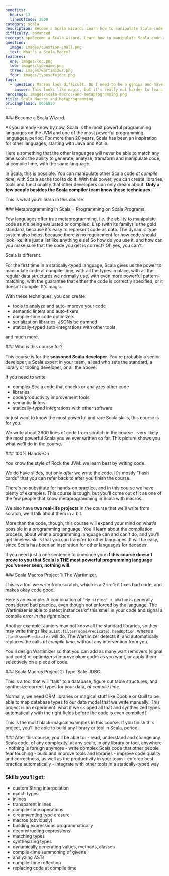 ```yaml
---
benefits:
  hours: 13
  linesOfCode: 2600
category: scala
description: Become a Scala wizard. Learn how to manipulate Scala code at compile time (with Scala!) and write powerful code and tools that other developers only dream about.
difficulty: advanced
excerpt: <p>Become a Scala wizard. Learn how to manipulate Scala code at compile time (with Scala!) and write powerful code and tools that other developers only dream about</p>
question:
  image: images/question-small.png
  text: What's a Scala Macro?
features:
  one: images/loc.png
  two: images/typename.png
  three: images/wartimizer.png
  four: images/typesafejdbc.png
faqs:
  - question: Macros look difficult. Do I need to be a genius and have 100 years of programming experience to take this course?
    answer: This looks like magic, but it's really not harder to learn than Scala itself. All you need is half-decent programming skills and be comfortable with Scala.
heroImage: images/scala-macros-and-metaprogramming.png
title: Scala Macros and Metaprogramming
pricingPlanId: 6056820
---
```



<CourseLayout>
<Fragment slot="goal">
### Become a Scala Wizard.

As you already know by now, Scala is the most powerful programming languages on the JVM and one of the most powerful programming languages, period. For more than 20 years, Scala has been an inspiration for other languages, starting with Java and Kotlin.

Here's something that the other languages will never be able to match any time soon: the ability to generate, analyze, transform and manipulate code, at compile time, with the same language.

In Scala, this is possible. You can manipulate other Scala code _at compile time_, with Scala as the tool to do it. With this power, you can create libraries, tools and functionality that other developers can only dream about. **Only a few people besides the Scala compiler team know these techniques.**

This is what you'll learn in this course.

</Fragment>
<Fragment slot="question">
### Metaprogramming in Scala = Programming on Scala Programs.

Few languages offer true metaprogramming, i.e. the ability to manipulate code as it's being evaluated or compiled. Lisp (with its family) is the gold standard, because it's easy to represent code as data. The dynamic type system also helps, because there is no requirement for how code should look like: it's just a list like anything else! So how do you use it, and how can you make sure that the code you get is correct? Oh yes, you can't.

Scala is different.

For the first time in a statically-typed language, Scala gives us the power to manipulate code at compile-time, with all the types in place, with all the regular data structures we normally use, with even more powerful pattern-matching, with the guarantee that either the code is correctly specified, or it doesn't compile. It's magic.

With these techniques, you can create:

- tools to analyze and auto-improve your code
- semantic linters and auto-fixers
- compile-time code optimizers
- serialization libraries, JSONs be damned
- statically-typed auto-integrations with other tools

and much more.

</Fragment>

<Fragment slot="feature1">
### Who is this course for?

This course is for the **seasoned Scala developer**. You're probably a senior developer, a Scala expert in your team, a lead who sets the standard, a library or tooling developer, or all the above.

If you need to write

- complex Scala code that checks or analyzes other code
- libraries
- code/productivity improvement tools
- semantic linters
- statically-typed integrations with other software

or just want to know the most powerful and rare Scala skills, this course is for you.

We write about 2600 lines of code from scratch in the course - very likely the most powerful Scala you've ever written so far. This picture shows you what we'll do in the course.

</Fragment>

<Fragment slot="feature2">
### 100% Hands-On

You know the style of Rock the JVM: we learn best by writing code.

We do have slides, but only _after_ we write the code. It's mostly "flash cards" that you can refer back to after you finish the course.

There's no substitute for hands-on practice, and in this course we have plenty of examples. This course is tough, but you'll come out of it as one of the few people that know metaprogramming in Scala with macros.

We also have **two real-life projects** in the course that we'll write from scratch, we'll talk about them in a bit.

More than the code, though, this course will expand your mind on what's possible in a programming language. You'll learn about the compilation process, about what a programming language can and can't do, and you'll get timeless skills that you can transfer to other languages. It will be easy, since Scala has been an inspiration for other languages for decades.

If you need just a one sentence to convince you: **if this course doesn't prove to you that Scala is THE most powerful programming language you've ever seen, nothing will**.

</Fragment>

<Fragment slot="feature3">
### Scala Macros Project 1: The Wartimizer.

This is a tool we write from scratch, which is a 2-in-1: it fixes bad code, and makes okay code good.

Here's an example. A combination of `"My string" + aValue` is generally considered bad practice, even though not enforced by the language. The Wartimizer is able to detect instances of this smell in your code and signal a compile error _in the right place_.

Another example. Juniors may not know all the standard libraries, so they may write things like `aList.filter(somePredicate).headOption`, where a `.find(somePredicate)` will do. The Wartimizer detects it, and automatically replaces the calls _at compile time_, without any intervention from you.

You'll design Wartimizer so that you can add as many wart removers (signal bad code) or optimizers (improve okay code) as you want, or apply them selectively on a piece of code.

</Fragment>

<Fragment slot="feature4">
### Scala Macros Project 2: Type-Safe JDBC.

This is a tool that will "talk" to a database, figure out table structures, and synthesize correct types for your data, _at compile time_.

Normally, we need ORM libraries or magical stuff like Doobie or Quill to be able to map database types to our data model that we write manually. This project is an experiment: what if we skipped all that and synthesized types automatically with the right fields before the code is even compiled?

This is the most black-magical examples in this course. If you finish this project, you'll be able to build any library or tool in Scala, period.

</Fragment>

<Fragment slot="skills">
### After this course, you'll be able to:
- read, understand and change any Scala code, of any complexity, at any scale, in any library or tool, anywhere - nothing is foreign anymore
- write complex Scala code that other people fear touching
- build and improve tools and libraries
- improve code quality and correctness, as well as the productivity in your team
- enforce best practice automatically
- integrate with other tools in a statically-typed way

### Skills you'll get:

- custom String interpolation
- match types
- inlines
- transparent inlines
- compile-time operations
- circumventing type erasure
- macros (obviously)
- building expressions programmatically
- deconstructing expressions
- matching types
- synthesizing types
- dynamically generating values, methods, classes
- compile-time summoning of givens
- analyzing ASTs
- compile-time reflection
- replacing code at compile time

</Fragment>
</CourseLayout>
